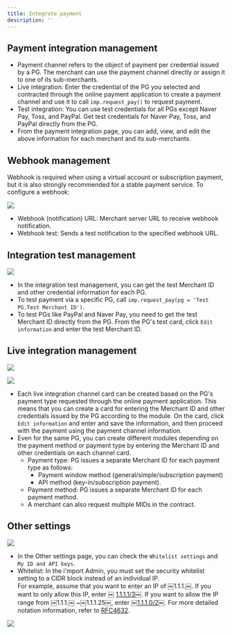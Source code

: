 ```yaml
---
title: Integrate payment
description: ''
---
```





## Payment integration management

* Payment channel refers to the object of payment per credential issued by a PG. The merchant can use the payment channel directly or assign it to one of its sub-merchants.
* Live integration: Enter the credential of the PG you selected and contracted through the online payment application to create a payment channel and use it to call `imp.request_pay()` to request payment.
* Test integration: You can use test credentials for all PGs except Naver Pay, Toss, and PayPal. Get test credentials for Naver Pay, Toss, and PayPal directly from the PG.
* From the payment integration page, you can add, view, and edit the above information for each merchant and its sub-merchants.

## Webhook management

Webhook is required when using a virtual account or subscription payment, but it is also strongly recommended for a stable payment service. To configure a webhook:

![](</gitbook-assets/en/image (178).png>)

* Webhook (notification) URL: Merchant server URL to receive webhook notification.
* Webhook test: Sends a test notification to the specified webhook URL.

## Integration test management

![](</gitbook-assets/en/image (184).png>)

* In the integration test management, you can get the test Merchant ID and other credential information for each PG.
* To test payment via a specific PG, call `imp.request_pay(pg = 'Test PG.Test Merchant ID')`.
* To test PGs like PayPal and Naver Pay, you need to get the test Merchant ID directly from the PG. From the PG's test card, click `Edit information` and enter the test Merchant ID.

## Live integration management

![](</gitbook-assets/en/image (136).png>)



![](</gitbook-assets/en/image (24).png>)

* Each live integration channel card can be created based on the PG's payment type requested through the online payment application. This means that you can create a card for entering the Merchant ID and other credentials issued by the PG according to the module. On the card, click `Edit information` and enter and save the information, and then proceed with the payment using the payment channel information.
* Even for the same PG, you can create different modules depending on the payment method or payment type by entering the Merchant ID and other credentials on each channel card.
  * Payment type: PG issues a separate Merchant ID for each payment type as follows:
    * Payment window method (general/simple/subscription payment)
    * API method (key-in/subscription payment).
  * Payment method: PG issues a separate Merchant ID for each payment method.
  * A merchant can also request multiple MIDs in the contract.

## Other settings

![](</gitbook-assets/en/image (8).png>)

* In the Other settings page, you can check the `Whitelist settings` and `My ID and API keys`.
* Whitelist: In the i'mport Admin, you must set the security whitelist setting to a CIDR block instead of an individual IP. \
  For example, assume that you want to enter an IP of ￼1.1.1.￼. If you want to only allow this IP, enter ￼ [1.1.1.1/3](http://1.1.1.1/3)￼. If you want to allow the IP range from ￼1.1.1.￼ \~￼1.1.1.25￼, enter ￼[1.1.1.0/2](http://1.1.1.0/2)￼. For more detailed notation information, refer to [RFC4632](https://tools.ietf.org/html/rfc4632).

![](</gitbook-assets/en/image (109).png>)
